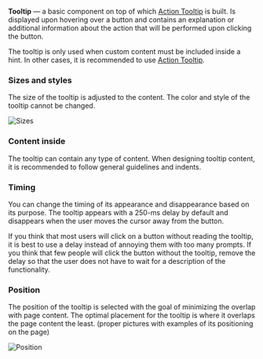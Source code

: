 **Tooltip** — a basic component on top of which [Action Tooltip](/design/guides/action-tooltip) is built. Is displayed upon hovering over a button and contains an explanation or additional information about the action that will be performed upon clicking the button.

The tooltip is only used when custom content must be included inside a hint. In other cases, it is recommended to use [Action Tooltip](/design/guides/action-tooltip).

### Sizes and styles

The size of the tooltip is adjusted to the content. The color and style of the tooltip cannot be changed.

![Sizes](/static/images/design/Tooltip/Sizes.png)


### Content inside

The tooltip can contain any type of content. When designing tooltip content, it is recommended to follow general guidelines and indents.

### Timing

You can change the timing of its appearance and disappearance based on its purpose. The tooltip appears with a 250-ms delay by default and disappears when the user moves the cursor away from the button.

If you think that most users will click on a button without reading the tooltip, it is best to use a delay instead of annoying them with too many prompts. If you think that few people will click the button without the tooltip, remove the delay so that the user does not have to wait for a description of the functionality.

### Position

The position of the tooltip is selected with the goal of minimizing the overlap with page content. The optimal placement for the tooltip is where it overlaps the page content the least. (proper pictures with examples of its positioning on the page)

![Position](/static/images/design/Tooltip/Position.png)
